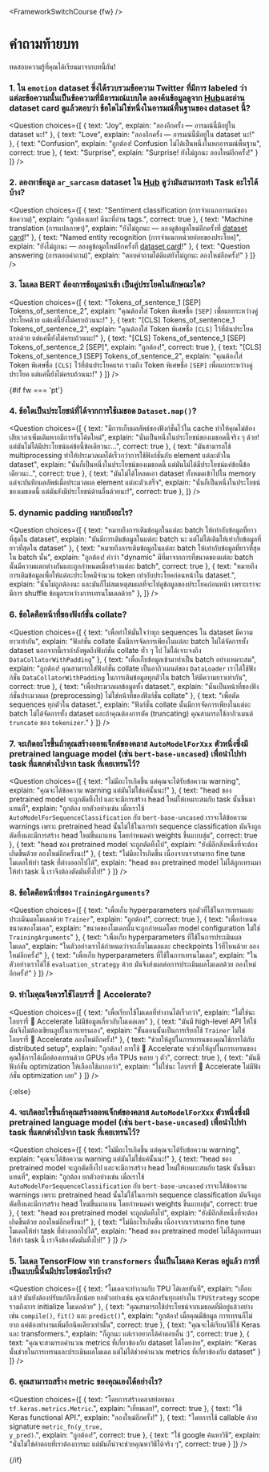 <FrameworkSwitchCourse {fw} />

<!-- DISABLE-FRONTMATTER-SECTIONS -->

# คำถามท้ายบท

ทดสอบความรู้ที่คุณได้เรียนมาจากบทนี้กัน!

### 1. ใน `emotion` dataset ซึ่งได้รวบรวมข้อความ Twitter ที่มีการ labeled ว่าแต่ละข้อความนั้นเป็นข้อความที่มีอารมณ์แบบใด ลองค้นข้อมูลดูจาก [Hub](https://huggingface.co/datasets)และอ่าน dataset card ดูแล้วตอบว่า ข้อใดไม่ใช่หนึ่งในอารมณ์พื้นฐานของ dataset นี้?

<Question
	choices={[
		{
			text: "Joy",
			explain: "ลองอีกครั้ง — อารมณ์นี้มีอยู่ใน dataset นะ!"
		},
		{
			text: "Love",
			explain: "ลองอีกครั้ง — อารมณ์นี้มีอยู่ใน dataset นะ!"
		},
		{
			text: "Confusion",
			explain: "ถูกต้อง! Confusion ไม่ได้เป็นหนึ่งในหกอารมณ์พื้นฐาน",
            correct: true
		},
        {
			text: "Surprise",
			explain: "Surprise! ยังไม่ถูกนะ ลองใหม่อีกครั้ง!"
		}
	]}
/>

### 2. ลองหาข้อมูล `ar_sarcasm` dataset ใน [Hub](https://huggingface.co/datasets) ดูว่ามันสามารถทำ Task อะไรได้บ้าง?

<Question
	choices={[
		{
			text: "Sentiment classification (การจำแนกอารมณ์ของข้อความ)",
			explain: "ถูกต้องเลย! ดีนะที่อ่าน tags.",
            correct: true
		},
		{
			text: "Machine translation (การแปลภาษา)",
			explain: "ยังไม่ถูกนะ — ลองดูข้อมูลใหม่อีกครั้งที่ <a href='https://huggingface.co/datasets/ar_sarcasm'>dataset card</a>!"
		},
		{
			text: "Named entity recognition (การจำแนกหน่วยย่อยของประโยค)",
			explain: "ยังไม่ถูกนะ — ลองดูข้อมูลใหม่อีกครั้งที่ <a href='https://huggingface.co/datasets/ar_sarcasm'>dataset card</a>!"
		},
        {
			text: "Question answering (การตอบคำถาม)",
			explain: "ตอบคำถามได้ดีแต่ยังไม่ถูกนะ ลองใหม่อีกครั้ง!"
		}
	]}
/>

### 3. โมเดล BERT ต้องการข้อมูลนำเข้า เป็นคู่ประโยคในลักษณะใด?

<Question
	choices={[
		{
			text: "Tokens_of_sentence_1 [SEP] Tokens_of_sentence_2",
			explain: "คุณต้องใส่ Token พิเศษชื่อ <code>[SEP]</code> เพื่อแยกระหว่างคู่ประโยคด้วย แต่แค่นี้ยังไม่ครบถ้วนนะ!"
		},
		{
			text: "[CLS] Tokens_of_sentence_1 Tokens_of_sentence_2",
			explain: "คุณต้องใส่ Token พิเศษชื่อ  <code>[CLS]</code> ไว้ที่ต้นประโยคแรกด้วย แต่แค่นี้ยังไม่ครบถ้วนนะ!"
		},
		{
			text: "[CLS] Tokens_of_sentence_1 [SEP] Tokens_of_sentence_2 [SEP]",
			explain: "ถูกต้อง!",
            correct: true
		},
        {
			text: "[CLS] Tokens_of_sentence_1 [SEP] Tokens_of_sentence_2",
			explain: "คุณต้องใส่ Token พิเศษชื่อ  <code>[CLS]</code> ไว้ที่ต้นประโยคแรก รวมถึง Token พิเศษชื่อ <code>[SEP]</code> เพื่อแยกระหว่างคู่ประโยค แต่แค่นี้ยังไม่ครบถ้วนนะ!"
		}
	]}
/>

{#if fw === 'pt'}
### 4. ข้อใดเป็นประโยชน์ที่ได้จากการใช้เมธอด `Dataset.map()`?

<Question
	choices={[
		{
			text: "มีการเก็บผลลัพธ์ของฟังก์ชั่นไว้ใน cache ทำให้คุณไม่ต้องเสียเวลาเพิ่มเติมหากมีการรันโค้ดใหม่",
			explain: "นั่นเป็นหนึ่งในประโยชน์ของเมธอดนี้จริง ๆ ด้วย! แต่มันไม่ได้มีประโยชน์แค่ข้อนี้ข้อเดียวนะ...",
            correct: true
		},
		{
			text: "มันสามารถใช้ multiprocessing ทำให้ประมวลผลได้เร็วกว่าการใช้ฟังก์ชั่นกับ element แต่ละตัวใน dataset",
			explain: "นั่นก็เป็นหนึ่งในประโยชน์ของเมธอดนี้ แต่มันไม่ได้มีประโยชน์แค่ข้อนี้ข้อเดียวนะ..",
            correct: true
		},
		{
			text: "มันไม่ได้โหลดเอา dataset ทั้งหมดเข้าไปใน memory แต่จะบันทึกผลลัพธ์เมื่อประมวลผล element แต่ละตัวเสร็จ",
			explain: "นั่นก็เป็นหนึ่งในประโยชน์ของเมธอดนี้ แต่มันยังมีประโยชน์ด้านอื่นด้วยนะ!",
            correct: true
		},
	]}
/>

### 5. dynamic padding หมายถึงอะไร?

<Question
	choices={[
		{
			text: "หมายถึงการเติมข้อมูลในแต่ละ batch ให้เท่ากับข้อมูลที่ยาวที่สุดใน dataset",
			explain: "มันมีการเติมข้อมูลในแต่ละ batch นะ แต่ไม่ได้เติมให้เท่ากับข้อมูลที่ยาวที่สุดใน dataset"
		},
		{
			text: "หมายถึงการเติมข้อมูลในแต่ละ batch ให้เท่ากับข้อมูลที่ยาวที่สุดใน batch นั้น",
			explain: "ถูกต้อง! คำว่า \"dynamic\" มีที่มาจากการที่ขนาดของแต่ละ batch นั้นมีความแตกต่างกันและถูกกำหนดเมื่อสร้างแต่ละ batch",
            correct: true
		},
		{
			text: "หมายถึงการเติมข้อมูลเพื่อให้แต่ละประโยคมีจำนวน token เท่ากับประโยคก่อนหน้าใน dataset.",
			explain: "นั่นไม่ถูกต้องนะ และมันก็ไม่สมเหตุสมผลที่จะไปดูข้อมูลของประโยคก่อนหน้า เพราะเราจะมีการ shuffle ข้อมูลระหว่างการเทรนโมเดลด้วย"
		},
	]}
/>

### 6. ข้อใดคือหน้าที่ของฟังก์ชั่น collate?

<Question
	choices={[
		{
			text: "เพื่อทำให้มั่นใจว่าทุก sequences ใน dataset มีความยาวเท่ากัน",
			explain: "ฟังก์ชั่น collate นั้นมีการจัดการเพียงในแต่ละ batch ไม่ได้จัดการทั้ง dataset นอกจากนี้เรากำลังพูดถึงฟังก์ชั่น collate ทั่ว ๆ ไป ไม่ได้เจาะจงถึง <code>DataCollatorWithPadding</code>"
		},
		{
			text: "เพื่อเก็บข้อมูลเข้ามาทำเป็น batch อย่างเหมาะสม",
			explain: "ถูกต้อง! คุณสามารถใส่ฟังก์ชั่น collate เป็นอากิวเมนต์ของ <code>DataLoader</code> เราได้ใช้ฟังก์ชั่น <code>DataCollatorWithPadding</code> ในการเติมข้อมูลทุกตัวใน batch ให้มีความยาวเท่ากัน",
            correct: true
		},
		{
			text: "เพื่อประมวลผลข้อมูลทั้ง dataset.",
			explain: "นั่นเป็นหน้าที่ของฟังก์ชั่นประมวลผล (preprocessing) ไม่ใช่หน้าที่ของฟังก์ชั่น collate"
		},
        {
			text: "เพื่อตัด sequences ทุกตัวใน dataset.",
			explain: "ฟังก์ชั่น collate นั้นมีการจัดการเพียงในแต่ละ batch ไม่ได้จัดการทั้ง dataset และถ้าคุณต้องการตัด (truncating) คุณสามารถใช้อากิวเมนต์ <code>truncate</code> ของ <code>tokenizer</code>."
		}
	]}
/>

### 7. จะเกิดอะไรขึ้นถ้าคุณสร้างออพเจ็กต์ของคลาส `AutoModelForXxx` ตัวหนึ่งซึ่งมี pretrained language model (เช่น `bert-base-uncased`) เพื่อนำไปทำ task ที่แตกต่างไปจาก task ที่เคยเทรนไว้?

<Question
	choices={[
		{
			text: "ไม่มีอะไรเกิดขึ้น แต่คุณจะได้รับข้อความ warning",
			explain: "คุณจะได้ข้อความ warning แต่มันไม่ใช่แค่นั้นนะ!"
		},
		{
			text: "head ของ pretrained model จะถูกตัดทิ้งไป และจะมีการสร้าง head ใหม่ให้เหมาะสมกับ task นั้นขึ้นมาแทนที่",
			explain: "ถูกต้อง ยกตัวอย่างเช่น เมื่อเราใช้ <code>AutoModelForSequenceClassification</code> กับ <code>bert-base-uncased</code> เราจะได้ข้อความ warnings เพราะ pretrained head นั้นไม่ใช้ในการทำ sequence classification มันจึงถูกตัดทิ้งและมีการสร้าง head ใหม่ขึ้นมาแทน โดยกำหนดค่า weights ขึ้นแบบสุ่ม",
            correct: true
		},
		{
			text: "head ของ pretrained model จะถูกตัดทิ้งไป",
			explain: "ยังมีอีกสิ่งหนึ่งที่จะต้องเกิดขึ้นด้วย ลองใหม่อีกครั้งนะ!"
		},
        {
			text: "ไม่มีอะไรเกิดขึ้น เนื่องจากเราสามารถ fine tune โมเดลให้ทำ task ที่ต่างออกไปได้",
			explain: "head ของ pretrained model ไม่ได้ถูกเทรนมาให้ทำ task นี้ เราจึงต้องตัดมันทิ้งไป!"
		}
	]}
/>

### 8. ข้อใดคือหน้าที่ของ `TrainingArguments`?

<Question
	choices={[
		{
			text: "เพื่อเก็บ hyperparameters ทุกตัวที่ใช้ในการเทรนและประเมินผลโมเดลด้วย <code>Trainer</code>",
			explain: "ถูกต้อง!",
            correct: true
		},
		{
			text: "เพื่อกำหนดขนาดของโมเดล",
			explain: "ขนาดของโมเดลนั้นจะถูกกำหนดโดย model configuration ไม่ใช่ <code>TrainingArguments</code>"
		},
		{
			text: "เพื่อเก็บ hyperparameters ที่ใช้ในการประเมินผลโมเดล",
			explain: "ในตัวอย่างเราได้กำหนดว่าจะเก็บโมเดลและ checkpoints ไว้ที่ไหนด้วย ลองใหม่อีกครั้ง!"
		},
        {
			text: "เพื่อเก็บ hyperparameters ที่ใช้ในการเทรนโมเดล",
			explain: "ในตัวอย่างเราได้ใช้ <code>evaluation_strategy</code> ด้วย มันจึงส่งผลต่อการประเมินผลโมเดลด้วย ลองใหม่อีกครั้ง!"
		}
	]}
/>

### 9. ทำไมคุณจึงควรใช้ไลบรารี่ 🤗 Accelerate?

<Question
	choices={[
		{
			text: "เพื่อเรียกใช้โมเดลที่ทำงานได้เร็วกว่า",
			explain: "ไม่ใช่นะ ไลบรารี่ 🤗 Accelerate ไม่มีข้อมูลเกี่ยวกับโมเดลเลย"
		},
		{
			text: "มันมี high-level API ให้ใช้ ฉันจึงไม่ต้องเขียนลูปในการเทรนเอง",
			explain: "ขั้นตอนนั้นเป็นการเรียกใช้ <code>Trainer</code> ไม่ใช่ไลบรารี่ 🤗 Accelerate ลองใหม่อีกครั้ง!"
		},
		{
			text: "ช่วยให้ลูปในการเทรนของคุณใช้การได้กับ distributed setup",
			explain: "ถูกต้อง! การใช้ 🤗 Accelerate จะช่วยให้ลูปในการเทรนของคุณใช้การได้เมื่อต้องเทรนด้วย GPUs หรือ TPUs หลาย ๆ ตัว",
            correct: true
		},
        {
			text: "มันมีฟังก์ชั่น optimization ให้เลือกใช้มากกว่า",
			explain: "ไม่ใช่นะ ไลบรารี่ 🤗 Accelerate ไม่มีฟังก์ชั่น optimization เลย"
		}
	]}
/>

{:else}
### 4. จะเกิดอะไรขึ้นถ้าคุณสร้างออพเจ็กต์ของคลาส `AutoModelForXxx` ตัวหนึ่งซึ่งมี pretrained language model (เช่น `bert-base-uncased`) เพื่อนำไปทำ task ที่แตกต่างไปจาก task ที่เคยเทรนไว้?

<Question
	choices={[
		{
			text: "ไม่มีอะไรเกิดขึ้น แต่คุณจะได้รับข้อความ warning",
			explain: "คุณจะได้ข้อความ warning แต่มันไม่ใช่แค่นั้นนะ!"
		},
		{
			text: "head ของ pretrained model จะถูกตัดทิ้งไป และจะมีการสร้าง head ใหม่ให้เหมาะสมกับ task นั้นขึ้นมาแทนที่",
			explain: "ถูกต้อง ยกตัวอย่างเช่น เมื่อเราใช้ <code>AutoModelForSequenceClassification</code> กับ <code>bert-base-uncased</code> เราจะได้ข้อความ warnings เพราะ pretrained head นั้นไม่ใช้ในการทำ sequence classification มันจึงถูกตัดทิ้งและมีการสร้าง head ใหม่ขึ้นมาแทน โดยกำหนดค่า weights ขึ้นแบบสุ่ม",
            correct: true
		},
		{
			text: "head ของ pretrained model จะถูกตัดทิ้งไป",
			explain: "ยังมีอีกสิ่งหนึ่งที่จะต้องเกิดขึ้นด้วย ลองใหม่อีกครั้งนะ!"
		},
        {
			text: "ไม่มีอะไรเกิดขึ้น เนื่องจากเราสามารถ fine tune โมเดลให้ทำ task ที่ต่างออกไปได้",
			explain: "head ของ pretrained model ไม่ได้ถูกเทรนมาให้ทำ task นี้ เราจึงต้องตัดมันทิ้งไป!"
		}
	]}
/>

### 5. โมเดล TensorFlow จาก `transformers` นั้นเป็นโมเดล Keras อยู่แล้ว การที่เป็นแบบนี้นั้นมีประโยชน์อะไรบ้าง?

<Question
	choices={[
		{
			text: "โมเดลจะทำงานกับ TPU ได้เลยทันที",
			explain: "เกือบแล้ว! มันยังต้องปรับแก้อีกเล็กน้อย ยกตัวอย่างเช่น คุณจะต้องรันทุกอย่างใน <code>TPUStrategy</code> scope รวมถึงการ initialize โมเดลด้วย"
		},
		{
			text: "คุณสามารถใช้ประโยชน์จากเมธอดที่มีอยู่แล้วอย่างเช่น <code>compile()</code>, <code>fit()</code> และ <code>predict()</code>",
			explain: "ถูกต้อง! เมื่อคุณมีข้อมูล การเทรนก็ไม่ยาก แค่ต้องทำงานเพิ่มอีกนิดเดียวเท่านั้น",
            correct: true
		},
		{
			text: "คุณจะได้เรียนวิธีใช้ Keras และ transformers.",
			explain: "ก็ถูกนะ แต่เราอยากได้คำตอบอื่น :)",
			correct: true
		},
        {
			text: "คุณจะสามารถคำนวณ metrics ที่เกี่ยวข้องกับ dataset ได้โดยง่าย",
			explain: "Keras นั้นช่วยในการเทรนและประเมินผลโมเดล แต่ไม่ได้ช่วยคำนวณ metrics ที่เกี่ยวข้องกับ dataset"
		}
	]}
/>

### 6. คุณสามารถสร้าง metric ของคุณเองได้อย่างไร?

<Question
	choices={[
		{
			text: "โดยการสร้างคลาสย่อยของ <code>tf.keras.metrics.Metric</code>.",
			explain: "เยี่ยมเลย!",
			correct: true
		},
		{
			text: "ใช้ Keras functional API.",
			explain: "ลองใหม่อีกครั้ง!"
		},
		{
			text: "โดยการใช้ callable ด้วย signature <code>metric_fn(y_true, y_pred)</code>.",
			explain: "ถูกต้อง!",
			correct: true
		},
        {
			text: "ใช้ google ค้นหาวิธี",
			explain: "นั่นไม่ใช่คำตอบที่เราต้องการนะ แต่มันก็น่าจะช่วยคุณหาวิธีได้จริง ๆ",
			correct: true
		}
	]}
/>

{/if}